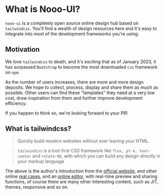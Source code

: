 # What is Nooo-UI?

`nooo-ui` is a completely open source online design hub based on `tailwindcss`. You'll find a wealth of design resources here and it's easy to integrate into most of the development frameworks you're using.

## Motivation

We love `tailwindcss` to death, and it's exciting that as of January 2023, it has surpassed `Bootstrap` to become the most downloaded `css` framework on `npm`.

As the number of users increases, there are more and more design deposits. We hope to collect, process, display and share them as much as possible. Other users can find these "templates" they need at a very low cost, draw inspiration from them and further improve development efficiency.

If you happen to think so, we're looking forward to your PR!

## What is tailwindcss?

> Quickly build modern websites without ever leaving your HTML.

> `tailwindcss` is a tool-first CSS framework like `flex, pt-4, text-center` and `rotate-90`, with which you can build any design directly in your markup language

The above is the author's introduction from the [official website](https://tailwindcss.com/), and other online [real cases](https://tailwindcss.com/showcase), and an [online editor](https://play.tailwindcss.com/), with real-time preview and sharing functions, of course there are many other interesting content, such as JIT, themes, responsive and so on.
